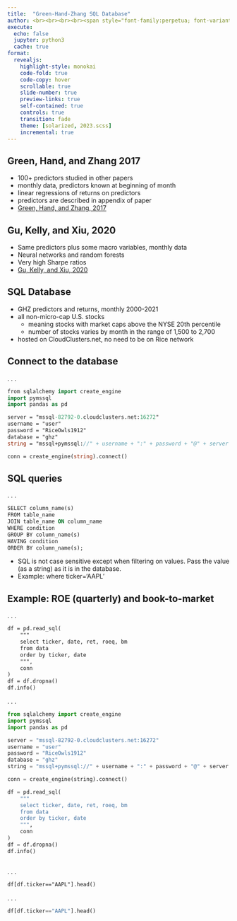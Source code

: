 ```yaml
---
title:  "Green-Hand-Zhang SQL Database"
author: <br><br><br><br><span style="font-family:perpetua; font-variant:small-caps; color:#606060;">Kerry Back</span><br><br><img src="RiceBusiness-transparent-logo-sm.png"  height=80>
execute:
  echo: false
  jupyter: python3
  cache: true
format: 
  revealjs:
    highlight-style: monokai
    code-fold: true
    code-copy: hover
    scrollable: true
    slide-number: true
    preview-links: true
    self-contained: true
    controls: true
    transition: fade
    theme: [solarized, 2023.scss]
    incremental: true
---
```


##  Green, Hand, and Zhang 2017

- 100+ predictors studied in other papers
- monthly data, predictors known at beginning of month
- linear regressions of returns on predictors
- predictors are described in appendix of paper
- [Green, Hand, and Zhang, 2017](https://www.dropbox.com/s/pvmv3unz6170496/Green_Hand_Zhang_RFS_2017.pdf?dl=1)

## Gu, Kelly, and Xiu, 2020

- Same predictors plus some macro variables, monthly data
- Neural networks and random forests
- Very high Sharpe ratios
- [Gu, Kelly, and Xiu, 2020](https://www.dropbox.com/s/mmg4del1r0g18li/Gu_Kelly_Xiu_RFS_2020%20Asset%20Pricing%20via%20Machine%20Learning.pdf?dl=1)

## SQL Database

- GHZ predictors and returns, monthly 2000-2021
- all non-micro-cap U.S. stocks 
  - meaning stocks with market caps above the NYSE 20th percentile
  - number of stocks varies by month in the range of 1,500 to 2,700
- hosted on CloudClusters.net, no need to be on Rice network


## Connect to the database

. . .

```.p
from sqlalchemy import create_engine
import pymssql
import pandas as pd

server = "mssql-82792-0.cloudclusters.net:16272"
username = "user"
password = "RiceOwls1912" 
database = "ghz"
string = "mssql+pymssql://" + username + ":" + password + "@" + server + "/" + database

conn = create_engine(string).connect()
```

## SQL queries

. . .

```.p
SELECT column_name(s)
FROM table_name
JOIN table_name ON column_name
WHERE condition
GROUP BY column_name(s)
HAVING condition
ORDER BY column_name(s);
```

- SQL is not case sensitive except when filtering on values.  Pass the value (as a string) as it is in the database.
- Example: where ticker='AAPL'

## Example: ROE (quarterly) and book-to-market

. . .

```.p
df = pd.read_sql(
    """
    select ticker, date, ret, roeq, bm
    from data
    order by ticker, date
    """, 
    conn
)
df = df.dropna()
df.info()
```

. . .

```python
from sqlalchemy import create_engine
import pymssql
import pandas as pd

server = "mssql-82792-0.cloudclusters.net:16272"
username = "user"
password = "RiceOwls1912" 
database = "ghz"
string = "mssql+pymssql://" + username + ":" + password + "@" + server + "/" + database

conn = create_engine(string).connect()

df = pd.read_sql(
    """
    select ticker, date, ret, roeq, bm
    from data
    order by ticker, date
    """, 
    conn
)
df = df.dropna()
df.info()
```

##

. . .

```.p
df[df.ticker=="AAPL"].head()
```

. . .

```python
df[df.ticker=="AAPL"].head()
```
